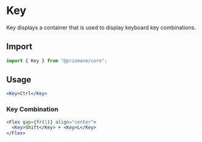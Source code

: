 # Key

Key displays a container that is used to display keyboard key combinations.

## Import

```js
import { Key } from "@prismane/core";
```

## Usage

```jsx
<Key>Ctrl</Key>
```

### Key Combination

```jsx
<Flex gap={fr(1)} align="center">
  <Key>Shift</Key> + <Key>L</Key>
</Flex>
```
